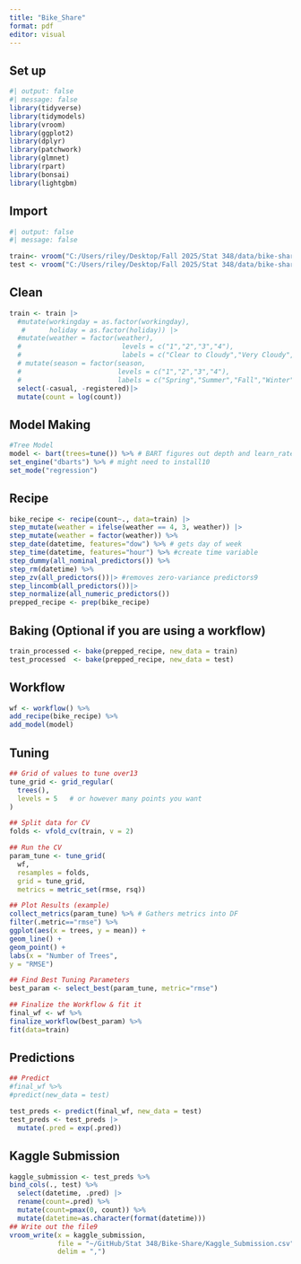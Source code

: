 ```yaml
---
title: "Bike_Share"
format: pdf
editor: visual
---
```


## Set up

```r
#| output: false
#| message: false
library(tidyverse)
library(tidymodels)
library(vroom)
library(ggplot2)
library(dplyr)
library(patchwork)
library(glmnet)
library(rpart)
library(bonsai)
library(lightgbm)

```

## Import

```r
#| output: false
#| message: false

train<- vroom("C:/Users/riley/Desktop/Fall 2025/Stat 348/data/bike-sharing-demand/train.csv")
test <- vroom("C:/Users/riley/Desktop/Fall 2025/Stat 348/data/bike-sharing-demand/test.csv")
```

## Clean

```r
train <- train |>
  #mutate(workingday = as.factor(workingday),
   #      holiday = as.factor(holiday)) |>
  #mutate(weather = factor(weather), 
  #                         levels = c("1","2","3","4"),
  #                         labels = c("Clear to Cloudy","Very Cloudy","Percipitation","Heavy Percipitation"))) |>
  # mutate(season = factor(season,
  #                        levels = c("1","2","3","4"),
  #                        labels = c("Spring","Summer","Fall","Winter"))) |>
  select(-casual, -registered)|>
  mutate(count = log(count))
```

## Model Making

```r
#Tree Model
model <- bart(trees=tune()) %>% # BART figures out depth and learn_rate9
set_engine("dbarts") %>% # might need to install10
set_mode("regression")

```

## Recipe

```r
bike_recipe <- recipe(count~., data=train) |>
step_mutate(weather = ifelse(weather == 4, 3, weather)) |> 
step_mutate(weather = factor(weather)) %>%
step_date(datetime, features="dow") %>% # gets day of week
step_time(datetime, features="hour") %>% #create time variable
step_dummy(all_nominal_predictors()) %>%
step_rm(datetime) %>% 
step_zv(all_predictors())|> #removes zero-variance predictors9
step_lincomb(all_predictors())|>
step_normalize(all_numeric_predictors())
prepped_recipe <- prep(bike_recipe)
```

## Baking (Optional if you are using a workflow)

```r
train_processed <- bake(prepped_recipe, new_data = train)
test_processed  <- bake(prepped_recipe, new_data = test) 
```

## Workflow

```r
wf <- workflow() %>%
add_recipe(bike_recipe) %>%
add_model(model)
```

## Tuning

```r
## Grid of values to tune over13
tune_grid <- grid_regular(
  trees(),
  levels = 5   # or however many points you want
)

## Split data for CV
folds <- vfold_cv(train, v = 2)

## Run the CV
param_tune <- tune_grid(
  wf,
  resamples = folds,
  grid = tune_grid,
  metrics = metric_set(rmse, rsq))

## Plot Results (example)
collect_metrics(param_tune) %>% # Gathers metrics into DF
filter(.metric=="rmse") %>%
ggplot(aes(x = trees, y = mean)) +
geom_line() +
geom_point() +
labs(x = "Number of Trees",
y = "RMSE")

## Find Best Tuning Parameters
best_param <- select_best(param_tune, metric="rmse")

## Finalize the Workflow & fit it
final_wf <- wf %>%
finalize_workflow(best_param) %>%
fit(data=train)

```

## Predictions

```r
## Predict
#final_wf %>%
#predict(new_data = test)

test_preds <- predict(final_wf, new_data = test)
test_preds <- test_preds |>
  mutate(.pred = exp(.pred))
```

## Kaggle Submission

```r

kaggle_submission <- test_preds %>%
bind_cols(., test) %>% 
  select(datetime, .pred) |>
  rename(count=.pred) %>%  
  mutate(count=pmax(0, count)) %>% 
  mutate(datetime=as.character(format(datetime)))
## Write out the file9
vroom_write(x = kaggle_submission, 
            file = "~/GitHub/Stat 348/Bike-Share/Kaggle_Submission.csv", 
            delim = ",")
```
